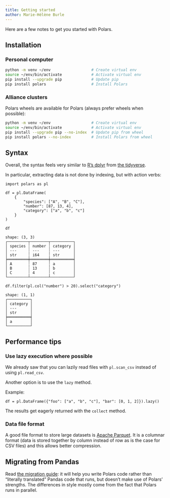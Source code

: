 ```yaml
---
title: Getting started
author: Marie-Hélène Burle
---
```


:::{.def}

Here are a few notes to get you started with Polars.

:::

## Installation

### Personal computer

```.bash
python -m venv ~/env                  # Create virtual env
source ~/env/bin/activate             # Activate virtual env
pip install --upgrade pip             # Update pip
pip install polars          		  # Install Polars
```

### Alliance clusters

Polars wheels are available for Polars (always prefer wheels when possible):

```.bash
python -m venv ~/env                  # Create virtual env
source ~/env/bin/activate             # Activate virtual env
pip install --upgrade pip --no-index  # Update pip from wheel
pip install polars --no-index		  # Install Polars from wheel
```

## Syntax

Overall, the syntax feels very similar to [R's dplyr](https://cran.r-project.org/web/packages/dplyr/index.html) from [the tidyverse](https://www.tidyverse.org/).

In particular, extracting data is not done by indexing, but with action verbs:

```.python
import polars as pl

df = pl.DataFrame(
    {
        "species": ["A", "B", "C"],
        "number": [87, 13, 4],
        "category": ["a", "b", "c"]
    }
)

df
```

```
shape: (3, 3)
┌─────────┬────────┬──────────┐
│ species ┆ number ┆ category │
│ ---     ┆ ---    ┆ ---      │
│ str     ┆ i64    ┆ str      │
╞═════════╪════════╪══════════╡
│ A       ┆ 87     ┆ a        │
│ B       ┆ 13     ┆ b        │
│ C       ┆ 4      ┆ c        │
└─────────┴────────┴──────────┘
```

```.python
df.filter(pl.col("number") > 20).select("category")
```

```
shape: (1, 1)
┌──────────┐
│ category │
│ ---      │
│ str      │
╞══════════╡
│ a        │
└──────────┘
```

## Performance tips

### Use lazy execution where possible

We already saw that you can lazily read files with `pl.scan_csv` instead of using `pl.read_csv`.

Another option is to use the `lazy` method.

:::{.example}

Example:

:::

```.python
df = pl.DataFrame({"foo": ["a", "b", "c"], "bar": [0, 1, 2]}).lazy()
```

The results get eagerly returned with the `collect` method.

### Data file format

A good file format to store large datasets is [Apache Parquet](https://arrow.apache.org/docs/python/parquet.html). It is a columnar format (data is stored together by column instead of row as is the case for CSV files) and this allows better compression.

## Migrating from Pandas

Read [the migration guide](https://docs.pola.rs/user-guide/migration/pandas/#selecting-data): it will help you write Polars code rather than "literally translated" Pandas code that runs, but doesn't make use of Polars' strengths. The differences in style mostly come from the fact that Polars runs in parallel.
